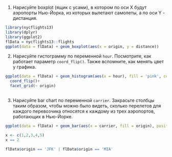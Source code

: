 1) Нарисуйте boxplot (ящик с усами), в котором по оси X будут аэропорты Нью-Йорка, из которых вылетают самолеты, а по оси Y - дистанция.

```r
library(nycflights13)
library(dplyr)
library(ggplot2)
flData = nycflights13::flights
ggplot(data = flData) + geom_boxplot(aes(x = origin, y = distance))
```
2) Нарисуйте гистограмму по переменной `hour`. Посмотрите, как работает параметр `coord_flip()`. Также вспомните, как менять цвет у графика.

```r
ggplot(data = flData) + geom_histogram(aes(x = hour), fill = 'pink', col = 'black', binwidth = 1)+
  coord_flip()+
  facet_grid(~ origin)
  

```
3) Нарисуйте bar chart по переменной `carrier`. Закрасьте столбцы таким образом, чтобы можно было видеть, сколько перелетов для каждого перевозчика относятся к каждому из трех аэропортов, работающих в Нью-Йорке.


```r
ggplot(data = flData) + geom_bar(aes(x = carrier, fill = origin), position = "dodge")
```

```r
x <- c(1,2,3,4,5)
x == 2

```

```r
flData$origin == 'JFK' | flData$origin == 'MIA'
```
```r

```


